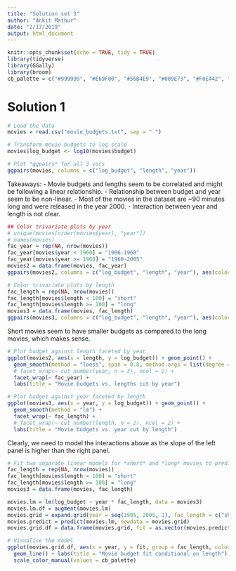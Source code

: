 ```yaml
---
title: "Solution set 3"
author: "Ankit Mathur"
date: "2/17/2019"
output: html_document
---
```


```r
knitr::opts_chunk$set(echo = TRUE, tidy = TRUE)
library(tidyverse)
library(GGally)
library(broom)
cb_palette = c("#999999", "#E69F00", "#56B4E9", "#009E73", "#F0E442", "#0072B2", "#D55E00", "#CC79A7")
```

# Solution 1

```r
# Load the data
movies = read.csv("movie_budgets.txt", sep = " ")
```

```r
# Transform movie budgets to log scale
movies$log_budget <- log10(movies$budget)
```

```r
# Plot *ggpairs* for all 3 vars
ggpairs(movies, columns = c("log_budget", "length", "year"))
```

Takeaways:
  - Movie budgets and lengths seem to be correlated and might be following a linear relationship.
  - Relationship between budget and year seem to be non-linear.
  - Most of the movies in the dataset are ~90 minutes long and were released in the year 2000.
  - Interaction between year and length is not clear.

```r
## Color trivariate plots by year
# unique(movies[order(movies$year), "year"])
# names(movies)
fac_year = rep(NA, nrow(movies))
fac_year[movies$year < 1960] = "1906-1960"
fac_year[movies$year >= 1960] = "1960-2005"
movies2 = data.frame(movies, fac_year)
ggpairs(movies2, columns = c("log_budget", "length", "year"), aes(color = fac_year))
```

```r
# Color trivariate plots by length
fac_length = rep(NA, nrow(movies))
fac_length[movies$length < 100] = "short"
fac_length[movies$length >= 100] = "long"
movies3 = data.frame(movies, fac_length)
ggpairs(movies3, columns = c("log_budget", "length", "year"), aes(color = fac_length))
```
Short movies seem to have smaller budgets as compared to the long movies, which makes sense.


```r
# Plot budget against length faceted by year
ggplot(movies2, aes(x = length, y = log_budget)) + geom_point() +
  geom_smooth(method = "loess", span = 0.8, method.args = list(degree = 1)) +
  # facet_wrap(~ cut_number(year, n = 3), ncol = 2) +
  facet_wrap(~ fac_year) +
  labs(title = "Movie budgets vs. lengths cut by year")
```

```r
# Plot budget against year faceted by length
ggplot(movies3, aes(x = year, y = log_budget)) + geom_point() +
  geom_smooth(method = "lm") +
  facet_wrap(~ fac_length) +
  # facet_wrap(~ cut_number(length, n = 2), ncol = 2) +
  labs(title = "Movie budgets vs. year cut by length")
```
Clearly, we need to model the interactions above as the slope of the left panel is higher than the right panel.

```r
# Fit two separate linear models for *short* and *long* movies to predict budget from year
fac_length = rep(NA, nrow(movies))
fac_length[movies$length < 100] = "short"
fac_length[movies$length >= 100] = "long"
movies3 = data.frame(movies, fac_length)

movies.lm = lm(log_budget ~ year * fac_length, data = movies3)
movies.lm.df = augment(movies.lm)
movies.grid = expand.grid(year = seq(1905, 2005, 1), fac_length = c("short", "long"))
movies.predict = predict(movies.lm, newdata = movies.grid)
movies.grid.df = data.frame(movies.grid, fit = as.vector(movies.predict))
```

```r
# Visualise the model
ggplot(movies.grid.df, aes(x = year, y = fit, group = fac_length, color = fac_length)) +
  geom_line() + labs(title = "Movie budget fit conditional on length") +
  scale_color_manual(values = cb_palette)
```

